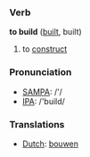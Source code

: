 === Verb ===

'''to build''' ([[built]], built)

# to [[construct]] 

=== Pronunciation ===
*[[w:SAMPA|SAMPA]]: /'/
*[[w:IPA|IPA]]: /'build/

=== Translations ===
*[[Dutch]]: [[bouwen]]